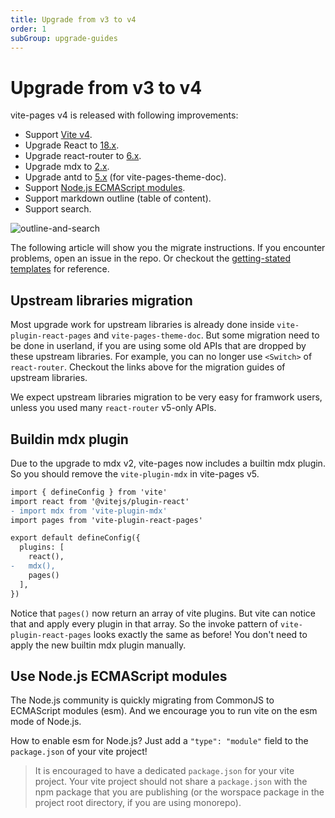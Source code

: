 ```yaml
---
title: Upgrade from v3 to v4
order: 1
subGroup: upgrade-guides
---
```


# Upgrade from v3 to v4

vite-pages v4 is released with following improvements:

- Support [Vite v4](https://vitejs.dev/guide/migration.html).
- Upgrade React to [18.x](https://reactjs.org/blog/2022/03/08/react-18-upgrade-guide.html).
- Upgrade react-router to [6.x](https://reactrouter.com/en/main/upgrading/v5).
- Upgrade mdx to [2.x](https://mdxjs.com/migrating/v2/).
- Upgrade antd to [5.x](https://ant.design/docs/react/migration-v5) (for vite-pages-theme-doc).
- Support [Node.js ECMAScript modules](https://nodejs.org/api/esm.html).
- Support markdown outline (table of content).
- Support search.

![outline-and-search](./_assets/outline-and-search.jpg)

The following article will show you the migrate instructions. If you encounter problems, open an issue in the repo. Or checkout the [getting-stated templates](https://vitejs.github.io/vite-plugin-react-pages/#getting-stated) for reference.

## Upstream libraries migration

Most upgrade work for upstream libraries is already done inside `vite-plugin-react-pages` and `vite-pages-theme-doc`. But some migration need to be done in userland, if you are using some old APIs that are dropped by these upstream libraries. For example, you can no longer use `<Switch>` of `react-router`. Checkout the links above for the migration guides of upstream libraries.

We expect upstream libraries migration to be very easy for framwork users, unless you used many `react-router` v5-only APIs.

## Buildin mdx plugin

Due to the upgrade to mdx v2, vite-pages now includes a builtin mdx plugin. So you should remove the `vite-plugin-mdx` in vite-pages v5.

```diff
import { defineConfig } from 'vite'
import react from '@vitejs/plugin-react'
- import mdx from 'vite-plugin-mdx'
import pages from 'vite-plugin-react-pages'

export default defineConfig({
  plugins: [
    react(),
-   mdx(),
    pages()
  ],
})
```

Notice that `pages()` now return an array of vite plugins. But vite can notice that and apply every plugin in that array. So the invoke pattern of `vite-plugin-react-pages` looks exactly the same as before! You don't need to apply the new builtin mdx plugin manually.

## Use Node.js ECMAScript modules

The Node.js community is quickly migrating from CommonJS to ECMAScript modules (esm). And we encourage you to run vite on the esm mode of Node.js.

How to enable esm for Node.js? Just add a `"type": "module"` field to the `package.json` of your vite project!

> It is encouraged to have a dedicated `package.json` for your vite project. Your vite project should not share a `package.json` with the npm package that you are publishing (or the worspace package in the project root directory, if you are using monorepo).

